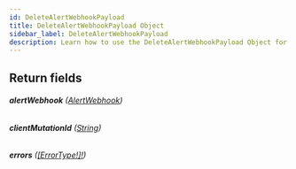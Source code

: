 ```yaml
---
id: DeleteAlertWebhookPayload
title: DeleteAlertWebhookPayload Object
sidebar_label: DeleteAlertWebhookPayload
description: Learn how to use the DeleteAlertWebhookPayload Object for Builder's API.
---
```


## Return fields

###### <b>alertWebhook</b> ([AlertWebhook](/docs/composer/builder/api/schema/object/AlertWebhook.mdx))

###### <b>clientMutationId</b> ([String](/docs/composer/builder/api/schema/scalar/String.mdx))

###### <b>errors</b> ([[ErrorType!]!](/docs/composer/builder/api/schema/object/ErrorType.mdx))
